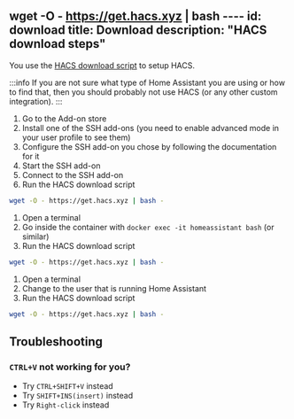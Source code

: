 wget -O - https://get.hacs.xyz | bash ----
id: download
title: Download
description: "HACS download steps"
---

You use the [HACS download script](https://github.com/hacs/get) to setup HACS.

:::info
If you are not sure what type of Home Assistant you are using or how to find that, then you should probably not use HACS (or any other custom integration).
:::

<Tabs label="test">
  <TabItem value="os" label="OS/Supervised" default>

1. Go to the Add-on store
1. Install one of the SSH add-ons (you need to enable advanced mode in your user profile to see them)
1. Configure the SSH add-on you chose by following the documentation for it
1. Start the SSH add-on
1. Connect to the SSH add-on
1. Run the HACS download script

```bash
wget -O - https://get.hacs.xyz | bash -
```

  </TabItem>
  <TabItem value="container" label="Container">

1. Open a terminal
1. Go inside the container with `docker exec -it homeassistant bash` (or similar)
1. Run the HACS download script

```bash
wget -O - https://get.hacs.xyz | bash -
```


  </TabItem>
  <TabItem value="core" label="Core">

1. Open a terminal
1. Change to the user that is running Home Assistant
1. Run the HACS download script

```bash
wget -O - https://get.hacs.xyz | bash -
```

  </TabItem>

</Tabs>



## Troubleshooting

### `CTRL+V` not working for you? 
  - Try `CTRL+SHIFT+V` instead
  - Try `SHIFT+INS(insert)` instead
  - Try `Right-click` instead
